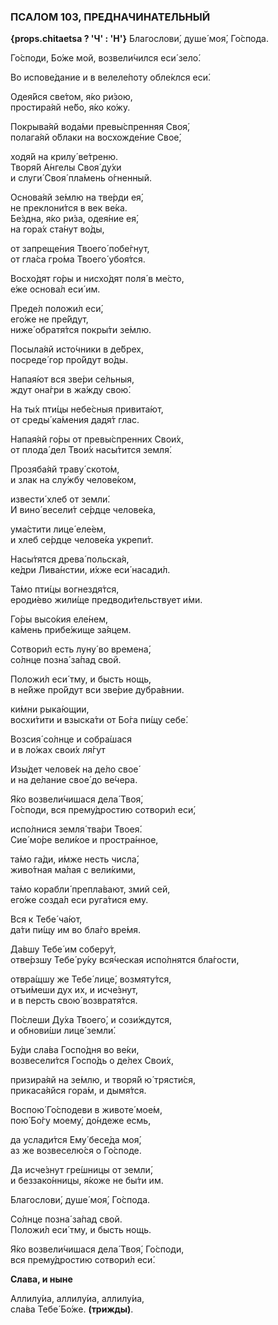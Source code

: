 ### ПСАЛОМ 103, ПPЕДНАЧИНАТЕЛЬНЫЙ

**{props.chitaetsa ? 'Ч' : 'Н'}** Благослови́, душе́ моя́, Го́спода.

Го́споди, Бо́же мой, возвели́чился еси́ зело́.

Во испове́дание и в велеле́поту обле́клся еси́.

Одея́йся све́том, я́ко ри́зою,  
простира́яй не́бо, я́ко ко́жу.

Покрыва́яй вода́ми превы́спренняя Своя́,  
полага́яй о́блаки на восхожде́ние Свое́,

ходя́й на крилу́ ве́треню.  
Творя́й А́нгелы Своя́ ду́хи  
и слуги́ Своя́ пла́мень о́гненный.

Основа́яй зе́млю на тве́рди ея́,  
не преклони́тся в век ве́ка.  
Бе́здна, я́ко ри́за, одея́ние ея́,  
на гора́х ста́нут во́ды,  

от запреще́ния Твоего́ побе́гнут,  
от гла́са гро́ма Твоего́ убоя́тся.

Восхо́дят го́ры и нисхо́дят поля́ в ме́сто,  
е́же основа́л еси́ им.

Преде́л положи́л еси́,  
eго́же не пре́йдут,  
ниже́ обратя́тся покры́ти зе́млю.

Посыла́яй исто́чники в де́брех,  
посреде́ гор про́йдут во́ды.

Напая́ют вся зве́ри се́льныя,  
ждут она́гри в жа́жду свою́.

На ты́х пти́цы небе́сныя привита́ют,  
от среды́ ка́мения дадя́т глас.

Напая́яй го́ры от превы́спренних Свои́х,  
от плода́ дел Твои́х насы́тится земля́.

Прозяба́яй траву́ ското́м,  
и злак на слу́жбу челове́ком,

извести́ хлеб от земли́.  
И вино́ весели́т се́рдце челове́ка,

ума́стити лице́ еле́ем,  
и хлеб се́рдце челове́ка укрепи́т.

Насы́тятся древа́ польска́я,  
ке́дри Лива́нстии, и́хже еси́ насади́л.

Та́мо пти́цы вогнездя́тся,  
ероди́ево жили́ще предводи́тельствует и́ми.

Го́ры высо́кия еле́нем,  
ка́мень прибе́жище за́яцем.  

Сотвори́л есть луну́ во времена́,  
со́лнце позна́ за́пад свой.

Положи́л еси́ тму, и бысть нощь,  
в не́йже про́йдут вси зве́рие дубра́внии.

ки́мни рыка́ющии,  
восхи́тити и взыска́ти от Бо́га пи́щу себе́.

Возсия́ со́лнце и собра́шася  
и в ло́жах свои́х ля́гут

Изы́дет челове́к на де́ло свое́  
и на де́лание свое́ до ве́чера.

Я́ко возвели́чишася дела́ Твоя́,  
Го́споди, вся прему́дростию сотвори́л еси́,

испо́лнися земля́ тва́ри Твоея́.  
Сие́ мо́ре вели́кое и простра́нное,

та́мо га́ди, и́мже несть числа́,  
живо́тная ма́лая с вели́кими,

та́мо корабли́ препла́вают, змий сей,  
eго́же созда́л еси руга́тися eму.

Вся к Тебе́ ча́ют,  
да́ти пи́щу им во бла́го вре́мя.

Да́вшу Тебе́ им соберу́т,  
отве́рзшу Тебе́ ру́ку вся́ческая испо́лнятся бла́гости,

отвра́щшу же Тебе́ лице́, возмяту́тся,  
отъи́меши дух их, и исче́знут,  
и в персть свою́ возвратя́тся.

По́слеши Ду́ха Твоего́, и сози́ждутся,  
и обнови́ши лице́ земли́.

Бу́ди сла́ва Госпо́дня во ве́ки,  
возвесели́тся Госпо́дь о де́лех Свои́х,

призира́яй на зе́млю, и творя́й ю́ трясти́ся,  
прикаса́яйся гора́м, и дымя́тся.

Воспою́ Го́сподеви в животе́ мое́м,  
пою́ Бо́гу моему́, до́ндеже есмь,

да услади́тся Ему́ бесе́да моя́,  
аз же возвеселю́ся о Го́споде.

Да исче́знут гре́шницы от земли́,  
и беззако́нницы, я́коже не бы́ти им.

Благослови́, душе́ моя́, Го́спода.

Со́лнце позна́ за́пад свой.  
Положи́л еси́ тму, и бысть нощь.

Я́ко возвели́чишася дела́ Твоя́, Го́споди,  
вся прему́дростию сотвори́л еси́.

**Слава, и ныне**

Аллилу́иа, аллилу́иа, аллилу́иа,  
сла́ва Тебе́ Бо́же. **(тpижды)**.
